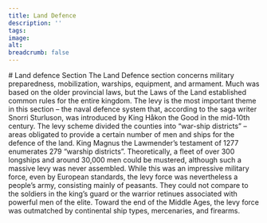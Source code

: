 ```yaml
---
title: Land Defence
description: ''
tags:
image: 
alt: 
breadcrumb: false
---
```



<SitatHero 
    title='Land defence' 
    ingress='“Now, such a burdensome situation arises owing to the sins of men that a heathen or Christian army invades the realm of the King of Norway in some place.”'  
    footer='Land defence section, chapter 3'
/>

<Spacer height={10} />

<Container>
    # Land defence Section
</Container>
 
<Container stil="firstletter text-left text-xl" columns={2} margin={10}>
  The Land Defence section concerns military preparedness, mobilization, warships, equipment, and armament. Much was based on the older provincial laws, but the Laws of the Land established common rules for the entire kingdom. The levy is the most important theme in this section – the naval defence system that, according to the saga writer Snorri Sturluson, was introduced by King Håkon the Good in the mid-10th century. The levy scheme divided the counties into “war-ship districts” – areas obligated to provide a certain number of men and ships for the defence of the land. King Magnus the Lawmender’s testament of 1277 enumerates 279 “warship districts”. Theoretically, a fleet of over 300 longships and around 30,000 men could be mustered, although such a massive levy was never assembled. While this was an impressive military force, even by European standards, the levy force was nevertheless a people’s army, consisting mainly of peasants. They could not compare to the soldiers in the king’s guard or the warrior retinues associated with powerful men of the elite. Toward the end of the Middle Ages, the levy force was outmatched by continental ship types, mercenaries, and firearms.
</Container>


<Container>
<Spacer height={10} />
   <SubTextsCards items={site.landevernsbolken} meta={meta} columns={3} gap={10} />
</Container>

